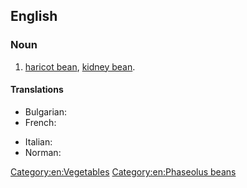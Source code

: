 ==English==

===Noun===
{{en-noun}}

# [[haricot bean]], [[kidney bean]].

====Translations====
{{trans-top|haricot bean}}
* Bulgarian: {{t|bg|зелен фасул|m|sc=Cyrl}}
* French: {{t+|fr|haricot vert|m}}
{{trans-mid}}
* Italian: {{t+|it|fagiolino|m}}
* Norman: {{t|nrf|pais d'mai|m}}
{{trans-bottom}}

[[Category:en:Vegetables]]
[[Category:en:Phaseolus beans]]